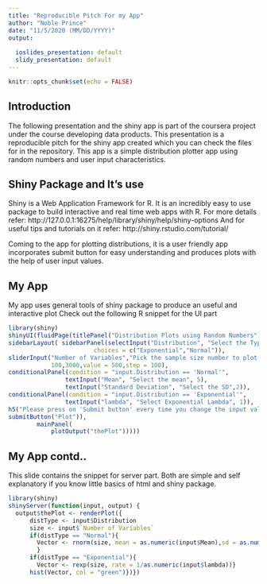 ---
title: "Reproducible Pitch For my App"
author: "Noble Prince"
date: "11/5/2020 (MM/DD/YYYY)"
output:
  
  ioslides_presentation: default
  slidy_presentation: default
---

```{r setup, include=FALSE}
knitr::opts_chunk$set(echo = FALSE)
```

## Introduction

The following presentation and the shiny app is part of the coursera project under the course developing data products.
This presentation is a reproducible pitch for the shiny app created which you can check the files for in the repository. This app is a simple distribution plotter app using random numbers and user input characteristics.

## Shiny Package and It's use

Shiny is a Web Application Framework for R. It is an incredibly easy to use package to build interactive and real time web apps with R.
For more details refer: http://127.0.0.1:16275/help/library/shiny/help/shiny-options
And for useful tips and tutorials on it refer: http://shiny.rstudio.com/tutorial/

Coming to the app for plotting distributions, it is a user friendly app incorporates submit button for easy understanding and produces plots with the help of user input values.

## My App

My app uses general tools of shiny package to produce an useful and interactive plot
Check out the following R snippet for the UI part
```{r, echo=TRUE, eval=FALSE}
library(shiny)
shinyUI(fluidPage(titlePanel("Distribution Plots using Random Numbers"),
sidebarLayout( sidebarPanel(selectInput("Distribution", "Select the Type of Distribution",
                        choices = c("Exponential","Normal")),
sliderInput("Number of Variables","Pick the sample size number to plot the values",
            100,3000,value = 500,step = 100),
conditionalPanel(condition = "input.Distribution == 'Normal'",
                textInput("Mean", "Select the mean", 5),
                textInput("Standard Deviation", "Select the SD",2)),
conditionalPanel(condition = "input.Distribution == 'Exponential'",
                textInput("lambda", "Select Exponential Lambda", 1)),
h5("Please press on 'Submit button' every time you change the input values"),
submitButton("Plot")),
        mainPanel(
            plotOutput("thePlot")))))
```

## My App contd..
This slide contains the snippet for server part. Both are simple and self explanatory if you know little basics of html and shiny package.
```{r, echo=TRUE, eval=FALSE}
library(shiny)
shinyServer(function(input, output) {
  output$thePlot <- renderPlot({
      distType <- input$Distribution
      size <- input$`Number of Variables`
      if(distType == "Normal"){
        Vector <- rnorm(size, mean = as.numeric(input$Mean),sd = as.numeric(input$`Standard Deviation`))
        }
      if(distType == "Exponential"){
        Vector <- rexp(size, rate = 1/as.numeric(input$lambda))}
      hist(Vector, col = "green")})})
```




